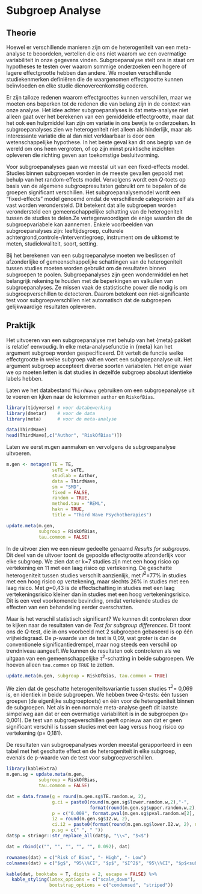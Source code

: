 # Subgroep Analyse

## Theorie

Hoewel er verschillende manieren zijn om de heterogeniteit van een meta-analyse te beoordelen, vertellen die ons niet waarom we een overmatige variabiliteit in onze gegevens vinden. Subgroepanalyse stelt ons in staat om hypotheses te testen over waarom sommige onderzoeken een hogere of lagere effectgrootte hebben dan andere. We moeten verschillende studiekenmerken definiëren die de waargenomen effectgrootte kunnen beïnvloeden en elke studie dienovereenkomstig coderen. 

Er zijn talloze redenen waarom effectgroottes kunnen verschillen, maar we moeten ons beperken tot de redenen die van belang zijn in de context van onze analyse. Het idee achter subgroepanalyses is dat meta-analyse niet alleen gaat over het berekenen van een gemiddelde effectgrootte, maar dat het ook een hulpmiddel kan zijn om variatie in ons bewijs te onderzoeken. In subgroepanalyses zien we heterogeniteit niet alleen als hinderlijk, maar als interessante variatie die al dan niet verklaarbaar is door een wetenschappelijke hypothese. In het beste geval kan dit ons begrip van de wereld om ons heen vergroten, of op zijn minst praktische inzichten opleveren die richting geven aan toekomstige besluitvorming.



Voor subgroepanalyses gaan we meestal uit van een fixed-effects model. Studies binnen subgroepen worden in de meeste gevallen gepoold met behulp van het random-effects model. Vervolgens wordt een $Q$-toets op basis van de algemene subgroepresultaten gebruikt om te bepalen of de groepen significant verschillen. Het subgroepanalysemodel wordt een "fixed-effects" model genoemd omdat de verschillende categorieën zelf als vast worden verondersteld. Dit betekent dat alle subgroepen worden verondersteld een gemeenschappelijke schatting van de heterogeniteit tussen de studies te delen.Ze vertegenwoordigen de enige waarden die de subgroepvariabele kan aannemen. Enkele voorbeelden van subgroepanalyses zijn: leeftijdsgroep, culturele achtergrond,controle-/interventiegroep, instrument om de uitkomst te meten, studiekwaliteit, soort, setting.


Bij het berekenen van een subgroepanalyse moeten we beslissen of afzonderlijke of gemeenschappelijke schattingen van de heterogeniteit tussen studies moeten worden gebruikt om de resultaten binnen subgroepen te poolen. Subgroepanalyses zijn geen wondermiddel en het belangrijk rekening te houden met de beperkingen en valkuilen van subgroepanalyses. Ze missen vaak de statistische power die nodig is om subgroepverschillen te detecteren. Daarom betekent een niet-significante test voor subgroepverschillen niet automatisch dat de subgroepen gelijkwaardige resultaten opleveren.


## Praktijk
Het uitvoeren van een subgroepanalyse met behulp van het {meta} pakket is relatief eenvoudig. In elke meta-analysefunctie in {meta} kan het argument subgroep worden gespecificeerd. Dit vertelt de functie welke effectgrootte in welke subgroep valt en voert een subgroepanalyse uit. Het argument subgroep accepteert diverse soorten variabelen. Het enige waar we op moeten letten is dat studies in dezelfde subgroep absoluut identieke labels hebben.

Laten we het databestand `ThirdWave` gebruiken om een subgroepanalyse uit te voeren en kjken naar de kolommen `author` en `RiskofBias`. 

```r
library(tidyverse) # voor databewerking
library(dmetar)    # voor de data
library(meta)      # voor de meta-analyse

data(ThirdWave)
head(ThirdWave[,c("Author", "RiskOfBias")])

```

Laten we eerst m.gen aanmaken en vervolgens de subgroepanalyse uitvoeren. 

```r
m.gen <- metagen(TE = TE,
                 seTE = seTE,
                 studlab = Author,
                 data = ThirdWave,
                 sm = "SMD",
                 fixed = FALSE,
                 random = TRUE,
                 method.tau = "REML",
                 hakn = TRUE,
                 title = "Third Wave Psychotherapies")
```

```r
update.meta(m.gen, 
            subgroup = RiskOfBias, 
            tau.common = FALSE)
```

In de uitvoer zien we een nieuw gedeelte genaamd *Results for subgroups*. Dit deel van de uitvoer toont de gepoolde effectgrootte afzonderlijk voor elke subgroep. We zien dat er k=7 studies zijn met een hoog risico op vertekening en 11 met een laag risico op vertekening. De geschatte heterogeniteit tussen studies verschilt aanzienlijk, met $I^2$=77% in studies met een hoog risico op vertekening, maar slechts 26% in studies met een laag risico. Met $g$=0,43 is de effectschatting in studies met een laag vertekeningsrisico kleiner dan in studies met een hoog vertekeningsrisico. Dit is een veel voorkomende bevinding, omdat vertekende studies de effecten van een behandeling eerder overschatten.

Maar is het verschil statistisch significant? We kunnen dit controleren door te kijken naar de resultaten van de *Test for subgroup differences*. Dit toont ons de $Q$-test, die in ons voorbeeld met 2 subgroepen gebaseerd is op één vrijheidsgraad. De $p$-waarde van de test is 0,09, wat groter is dan de conventionele significantiedrempel, maar nog steeds een verschil op trendniveau aangeeft.We kunnen de resultaten ook controleren als we uitgaan van een gemeenschappelijke $\tau^2$-schatting in beide subgroepen. We hoeven alleen `tau.common` op `TRUE` te zetten.

```r
update.meta(m.gen, subgroup = RiskOfBias, tau.common = TRUE)
```

We zien dat de geschatte heterogeniteitsvariantie tussen studies $\tau^2$= 0,069 is, en identiek in beide subgroepen. We hebben twee $Q$-tests: één tussen groepen (de eigenlijke subgroeptoets) en één voor de heterogeniteit binnen de subgroepen. Net als in een normale meta-analyse geeft dit laatste simpelweg aan dat er een overmatige variabiliteit is in de subgroepen ($p$= 0,001). De test van subgroepverschillen geeft opnieuw aan dat er geen significant verschil is tussen studies met een laag versus hoog risico op vertekening (p= 0,181).

De resultaten van subgroepanalyses worden meestal gerapporteerd in een tabel met het geschatte effect en de heterogeniteit in elke subgroep, evenals de p-waarde van de test voor subgroepverschillen.


```r
library(kableExtra)
m.gen.sg = update.meta(m.gen, 
            subgroup = RiskOfBias, 
            tau.common = FALSE)

dat = data.frame(g = round(m.gen.sg$TE.random.w, 2),
                 g.ci = paste0(round(m.gen.sg$lower.random.w,2),"-", 
                               format(round(m.gen.sg$upper.random.w,2), nsmall = 2)),
                 p = c("0.009", format.pval(m.gen.sg$pval.random.w[2], eps = 0.001)),
                 i2 = round(m.gen.sg$I2.w, 2),
                 ci.i2 = paste0(format(round(m.gen.sg$lower.I2.w, 2), nsmall=2), "-", round(m.gen.sg$upper.I2.w, 2)),
                 p.sg = c(" ", " "))
dat$p = stringr::str_replace_all(dat$p, "\\<", "$<$")

dat = rbind(c("", "", "", "", "", 0.092), dat)

rownames(dat) = c("Risk of Bias", "- High", "- Low")
colnames(dat) = c("$g$", "95\\%CI", "$p$", "$I^2$", "95\\%CI", "$p$<sub>subgroup</sub>")

kable(dat, booktabs = T, digits = 2, escape = FALSE) %>% 
  kable_styling(latex_options = c("scale_down"),
                bootstrap_options = c("condensed", "striped"))




```

